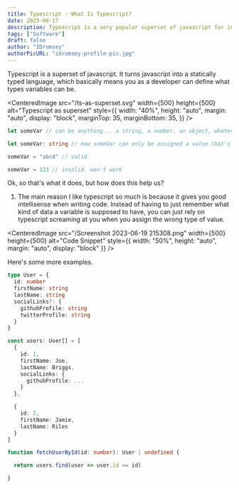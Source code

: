 ```yaml
---
title: Typescript - What Is Typescript?
date: 2023-06-17
description: Typescript is a very popular superset of javascript for integrating static typing into your code.
tags: ["Software"]
draft: false
author: "IDrumsey"
authorPicURL: "idrumsey-profile-pic.jpg"
---
```


Typescript is a superset of javascript. It turns javascript into a statically typed language, which basically means you as a developer can define what types variables can be.

<CenteredImage
  src="/ts-as-superset.svg"
  width={500}
  height={500}
  alt="Typescript as superset"
  style={{
    width: "40%",
    height: "auto",
    margin: "auto",
    display: "block",
    marginTop: 35,
    marginBottom: 35,
  }}
/>

```js title="Example:"
let someVar // can be anything... a string, a number, an object, whatever
```

```ts
let someVar: string // now someVar can only be assigned a value that's a string

someVar = "abcd" // valid

someVar = 123 // invalid. won't work
```

Ok, so that's what it does, but how does this help us?

1. The main reason I like typescript so much is because it gives you good intellisense when writing code. Instead of having to just remember what kind of data a variable is supposed to have, you can just rely on typescript screaming at you when you assign the wrong type of value.

<CenteredImage
  src="/Screenshot 2023-06-19 215308.png"
  width={500}
  height={500}
  alt="Code Snippet"
  style={{ width: "50%", height: "auto", margin: "auto", display: "block" }}
/>

<HeadShakeNoGif />

Here's some more examples.

```ts
type User = {
  id: number
  firstName: string
  lastName: string
  socialLinks?: {
    githubProfile: string
    twitterProfile: string
  }
}

const users: User[] = [
  {
    id: 1,
    firstName: Joe,
    lastName: Briggs,
    socialLinks: {
      githubProfile: ...
    }
  },

  {
    id: 2,
    firstName: Jamie,
    lastName: Riles
  }
]

function fetchUserById(id: number): User | undefined {

  return users.find(user => user.id == id)

}
```
